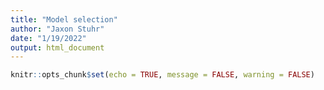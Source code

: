 ```yaml
---
title: "Model selection"
author: "Jaxon Stuhr"
date: "1/19/2022"
output: html_document
---
```


```r
knitr::opts_chunk$set(echo = TRUE, message = FALSE, warning = FALSE)


```

